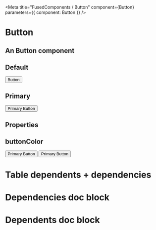 

<Meta title="FusedComponents / Button" component={Button} parameters={{ component: Button }} />

# Button

## An Button component 

## Default
<Preview>
    <Story name="button">
    <Button primary={boolean('Primary', false)}>Button</Button>
    </Story>
</Preview>

## Primary

<Preview>
    <Button primary>Primary Button</Button>
    </Preview>

## Properties


## buttonColor

<Preview>
    <Button buttonColor="tomato" primary>Primary Button</Button>
        <Button buttonColor="tomato">Primary Button</Button>
    </Preview>

<Props of={Button} />


# Table dependents + dependencies
<DependenciesTable titleDependencies='Dependencies' titleDependents='Dependents' of={Button} />

# Dependencies doc block
<Dependencies of={Button} />

# Dependents doc block
<Dependents of={Button} />